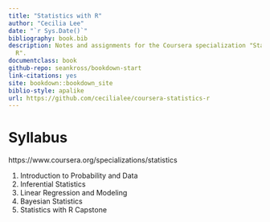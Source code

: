 ```yaml
--- 
title: "Statistics with R"
author: "Cecilia Lee"
date: "`r Sys.Date()`"
bibliography: book.bib
description: Notes and assignments for the Coursera specialization "Statistics with
  R".
documentclass: book
github-repo: seankross/bookdown-start
link-citations: yes
site: bookdown::bookdown_site
biblio-style: apalike
url: https://github.com/cecilialee/coursera-statistics-r
---
```


# Syllabus {-}

https://www.coursera.org/specializations/statistics

1. Introduction to Probability and Data
2. Inferential Statistics
3. Linear Regression and Modeling
4. Bayesian Statistics
5. Statistics with R Capstone
